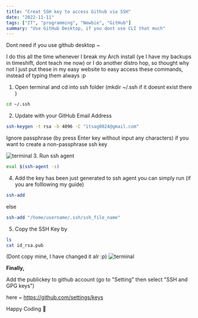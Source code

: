 ```yaml
---
title: "Creat SSH key to access Github via SSH"
date: "2022-11-11"
tags: ["IT", "programming", "Newbie", "GitHub"]
summary: "Use GitHub Desktop, if you dont use CLI that much"
---
```


Dont need if you use github desktop ~

I do this all the time whenever I break my Arch install (ye I have my backups in timeshift, dont teach me now) or I do another distro hop, so thought why not I just put these in my easy website to easy access these commands, instead of typing them always :p 

1. Open terminal and cd into ssh folder (mkdir ~/.ssh if it doesnt exist there )
```bash 
cd ~/.ssh
```
2. Update with your GitHub Email Address 
```bash 
ssh-keygen -t rsa -b 4096 -C "itsag0024@gmail.com"
```
Ignore passphrase (by press Enter key without input any characters) if you want to create a non-passphrase ssh key

![terminal](/static/images/2022/ssh.png)
3. Run ssh agent
```bash 
eval $(ssh-agent -s)
 ```
4. Add the key has been just generated to ssh agent
you can simply run (if you are folllowing my guide) 
```bash 
ssh-add
```
else
```bash
ssh-add "/home/username/.ssh/ssh_file_name"
 ```
5. Copy the SSH Key by 
```bash 
ls
cat id_rsa.pub
```
(Dont copy mine, I have changed it alr :p) 
![terminal](/static/images/2022/ssh2.png)

**Finally,**
 
Add the publickey to github account (go to "Setting" then select "SSH and GPG keys")

here ~ https://github.com/settings/keys

Happy Coding 🐼 